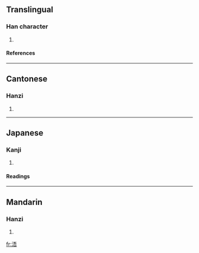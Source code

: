 ==Translingual==
===Han character===
{{Han char|rn=85|rad=水|as=07|sn=10|four=3116<sub>1</sub>|canj=水一一口 (EMMR)}}
# {{defn|Han|sort=水07}}
====References====
{{Han ref|kx=0625.010|dkj=17488|dj=1023.010|hdz=31620.010|uh=6D6F|ud=28015|bh=D24F|bd=53839}}

----
==Cantonese==
===Hanzi===
{{yue-hanzi|jyut=|y=ng4}}
# {{defn|Cantonese}}

----
==Japanese==
===Kanji===
{{ja-kanji|grade=|rs=水07}}
# {{defn|Japanese}} 
====Readings====
{{ja-readings|on=[[ご]] (go)|kun=}}

----
==Mandarin==
===Hanzi===
{{cmn-hanzi|pin=[[wú]] ([[wu2]])|wg=wu<sup>2</sup>}}
# {{defn|Mandarin}}

[[fr:浯]]